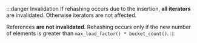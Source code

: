 :::danger Invalidation
If rehashing occurs due to the insertion, **all iterators** are invalidated.
Otherwise iterators are not affected.

References **are not invalidated**. Rehashing occurs only if the new number of elements is greater than `max_load_factor() * bucket_count()`.
:::
